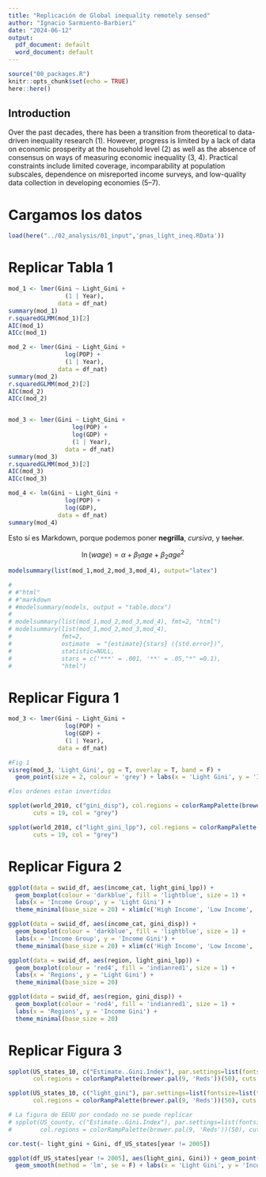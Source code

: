 ```yaml
---
title: "Replicación de Global inequality remotely sensed"
author: "Ignacio Sarmiento-Barbieri"
date: "2024-06-12"
output:
  pdf_document: default
  word_document: default
---
```


```r
source("00_packages.R")
knitr::opts_chunk$set(echo = TRUE)
here::here()
```

## Introduction

Over the past decades, there has been a transition from theoretical to data-driven inequality research (1). However, progress is limited by a lack of data on economic prosperity at the household level (2) as well as the absence of consensus on ways of measuring economic inequality (3, 4). Practical constraints include limited coverage, incomparability at population subscales, dependence on misreported income surveys, and low-quality data collection in developing economies (5–7). 

# Cargamos los datos
```r
load(here("../02_analysis/01_input",'pnas_light_ineq.RData'))
```


# Replicar Tabla 1

```r
mod_1 <- lmer(Gini ~ Light_Gini + 
                (1 | Year), 
              data = df_nat)
summary(mod_1)
r.squaredGLMM(mod_1)[2]
AIC(mod_1)
AICc(mod_1)

mod_2 <- lmer(Gini ~ Light_Gini +  
                log(POP) +
                (1 | Year), 
              data = df_nat)
summary(mod_2)
r.squaredGLMM(mod_2)[2]
AIC(mod_2)
AICc(mod_2)


mod_3 <- lmer(Gini ~ Light_Gini +  
                  log(POP) +
                  log(GDP) + 
                  (1 | Year), 
                data = df_nat)
summary(mod_3)
r.squaredGLMM(mod_3)[2]
AIC(mod_3)
AICc(mod_3)

mod_4 <- lm(Gini ~ Light_Gini +  
                log(POP) +
                log(GDP), 
              data = df_nat)
summary(mod_4)
```

Esto sí es Markdown, porque podemos poner **negrilla**, *cursiva*, y ~~tachar~~. 

$$
\ln (wage) = \alpha + \beta_1 age + \beta_2 age^2
$$


```r
modelsummary(list(mod_1,mod_2,mod_3,mod_4), output="latex")
```

```r
# 
# #"html"
# #"markdown
# #modelsummary(models, output = "table.docx")
# 
# modelsummary(list(mod_1,mod_2,mod_3,mod_4), fmt=2, "html")
# modelsummary(list(mod_1,mod_2,mod_3,mod_4), 
#              fmt=2,
#              estimate  = "{estimate}{stars} ({std.error})",
#              statistic=NULL,
#              stars = c('***' = .001, '**' = .05,"*" =0.1), 
#              "html")
```


# Replicar Figura 1
```r
mod_3 <- lmer(Gini ~ Light_Gini +  
                log(POP) +
                log(GDP) + 
                (1 | Year), 
              data = df_nat)
```


```r

#Fig 1
visreg(mod_3, 'Light_Gini', gg = T, overlay = T, band = F) + 
  geom_point(size = 2, colour = 'grey') + labs(x = 'Light Gini', y = 'Income Gini')

#los ordenes estan invertidos
```

```r
spplot(world_2010, c("gini_disp"), col.regions = colorRampPalette(brewer.pal(9, 'YlOrRd'))(20), 
       cuts = 19, col = "grey")

```

```r
spplot(world_2010, c("light_gini_lpp"), col.regions = colorRampPalette(brewer.pal(9, 'YlOrRd'))(20), 
       cuts = 19, col = "grey")
```

# Replicar Figura 2
```r
ggplot(data = swiid_df, aes(income_cat, light_gini_lpp)) + 
  geom_boxplot(colour = 'darkblue', fill = 'lightblue', size = 1) +
  labs(x = 'Income Group', y = 'Light Gini') +
  theme_minimal(base_size = 20) + xlim(c('High Income', 'Low Income', 'Middle Income'))
```


```r
ggplot(data = swiid_df, aes(income_cat, gini_disp)) + 
  geom_boxplot(colour = 'darkblue', fill = 'lightblue', size = 1) +
  labs(x = 'Income Group', y = 'Income Gini') +
  theme_minimal(base_size = 20) + xlim(c('High Income', 'Low Income', 'Middle Income'))
```

```r
ggplot(data = swiid_df, aes(region, light_gini_lpp)) + 
  geom_boxplot(colour = 'red4', fill = 'indianred1', size = 1) +
  labs(x = 'Regions', y = 'Light Gini') +
  theme_minimal(base_size = 20) 

```

```r

ggplot(data = swiid_df, aes(region, gini_disp)) + 
  geom_boxplot(colour = 'red4', fill = 'indianred1', size = 1) +
  labs(x = 'Regions', y = 'Income Gini') +
  theme_minimal(base_size = 20) 


```


# Replicar Figura 3

```r
spplot(US_states_10, c("Estimate..Gini.Index"), par.settings=list(fontsize=list(text=20)), 
       col.regions = colorRampPalette(brewer.pal(9, 'Reds'))(50), cuts = 49, col = "transparent")

spplot(US_states_10, c("light_gini"), par.settings=list(fontsize=list(text=20)),
       col.regions = colorRampPalette(brewer.pal(9, 'Reds'))(50), cuts = 49, col = "transparent")

# La figura de EEUU por condado no se puede replicar
# spplot(US_county, c("Estimate..Gini.Index"), par.settings=list(fontsize=list(text=20)),
#        col.regions = colorRampPalette(brewer.pal(9, 'Reds'))(50), cuts = 49, col = "transparent")

cor.test(~ light_gini + Gini, df_US_states[year != 2005])

ggplot(df_US_states[year != 2005], aes(light_gini, Gini)) + geom_point() + 
  geom_smooth(method = 'lm', se = F) + labs(x = 'Light Gini', y = 'Income Gini')


```

